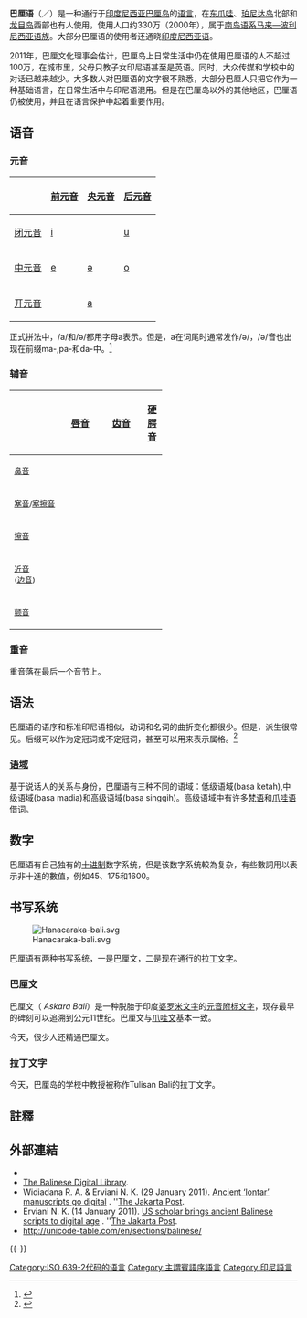 
{{noteTA
|T=zh-cn:巴厘语; zh-tw:峇里語; zh-hk:峇里語; zh-sg:峇厘语;
|1=zh-cn:巴厘; zh-tw:峇里; zh-hk:峇里; zh-sg:峇厘;
}}
{{Infobox language
|name=巴厘语 
|nativename=<font face="Noto Sans Balinese">{{lang|ban|ᬩᬲᬩᬮᬶ}}</font> (Basa Bali)
|region=[[印度尼西亚|印度尼西亚]]的[[巴厘省|巴厘省]], [[珀尼达岛|珀尼达岛]], [[龙目岛|龙目岛]] 和 [[爪哇|爪哇]]
|speakers=330万<ref>{{Cite web |url = http://www.ethnologue.com/language/ban |title = 巴厘语 |author = [[民族语|民族语]] |access-date = 2014-08-09 |archive-date = 2021-02-11 |archive-url = https://web.archive.org/web/20210211002854/https://www.ethnologue.com/language/ban |dead-url = no }}</ref>
|date=2000年
|familycolor=南岛语系
|fam1=[[南岛语系|南岛语系]]
|fam2=[[马来-波利尼西亚语族|马来-波利尼西亚语族]]
|fam3=[[核心马来-波利尼西亚语族|核心马来-波利尼西亚语族]]
|script=[[拉丁文字|拉丁文字]]<br />[[巴厘文字|巴厘文字]]
|iso2=ban
|iso3=ban
|glotto=bali1278
|glottorefname=Balinese
|notice=IPA
}}
'''巴厘语'''（{{lang|ban|ᬩᬲᬩᬮᬶ}}／{{lang|ban|Basa Bali}}）是一种通行于[[印度尼西亚|印度尼西亚]][[巴厘岛|巴厘岛]]的[[语言|语言]]，在[[东爪哇|东爪哇]]、[[珀尼达岛|珀尼达岛]]北部和[[龙目岛|龙目岛]]西部也有人使用，使用人口约330万（2000年），属于[[南岛语系|南岛语系]][[马来—波利尼西亚语族|马来—波利尼西亚语族]]。大部分巴厘语的使用者还通晓[[印度尼西亚语|印度尼西亚语]]。

2011年，巴厘文化理事会估计，巴厘岛上日常生活中仍在使用巴厘语的人不超过100万，在城市里，父母只教子女印尼语甚至是英语。同时，大众传媒和学校中的对话已越来越少。大多数人对巴厘语的文字很不熟悉，大部分巴厘人只把它作为一种基础语言，在日常生活中与印尼语混用。但是在巴厘岛以外的其他地区，巴厘语仍被使用，并且在语言保护中起着重要作用。

==语音==
{{main|巴厘語音系}}

===元音===
{| class="wikitable IPA" style="text-align: center"
!
! [[前元音|前元音]]
! [[央元音|央元音]]
! [[后元音|后元音]]
|-
! [[闭元音|闭元音]]
| [[i|i]]
|
| [[u|u]]
|-
! [[中元音|中元音]]
| [[e|e]]
| [[ə|ə]]
| [[o|o]]
|-
! [[开元音|开元音]]
|
| [[a|a]]
|
|}

正式拼法中，/a/和/ə/都用字母a表示。但是，a在词尾时通常发作/ə/，/ə/音也出现在前缀ma-,pa-和da-中。<ref name=Spitzing>{{cite book |title=Practical Balinese: Phrasebook and Dictionary|last=Spitzing |first=Günter |year=2002|publisher=Tuttle Publishing|location=Rutland VT|page=22}}</ref>

===辅音===
{|class="wikitable" style=text-align:center
|-style="font-size: 90%;"
!
!colspan=2| [[唇音|唇音]]
!colspan=2| [[齿音|齿音]]
!colspan=2| [[硬腭音|硬腭音]]
!colspan=2| [[软腭音|软腭音]]
!colspan=2| [[声门音|声门音]]
|-
! <small>[[鼻音_(辅音)|鼻音]]</small>
|width=20px style="border-right: 0;"| ||width=20px style="border-left: 0;"|{{IPAlink|m}}
|width=20px style="border-right: 0;"| ||width=20px style="border-left: 0;"|{{IPAlink|n}}
|width=20px style="border-right: 0;"| ||width=20px style="border-left: 0;"|{{IPAlink|ɲ}}
|width=20px style="border-right: 0;"| ||width=20px style="border-left: 0;"|{{IPAlink|ŋ}}
|colspan=2|
|-
! <small>[[塞音|塞音]]/[[塞擦音|塞擦音]]</small>
|style="border-right: 0;"|{{IPAlink|p}}||style="border-left: 0;"|{{IPAlink|b}}
|style="border-right: 0;"|{{IPAlink|t}}||style="border-left: 0;"|{{IPAlink|d}}
|style="border-right: 0;"|{{IPAlink|tʃ}}||style="border-left: 0;"|{{IPAlink|dʒ}}
|style="border-right: 0;"|{{IPAlink|k}}||style="border-left: 0;"|{{IPAlink|ɡ}}
|colspan=2|
|-
! <small>[[擦音|擦音]]</small>
|colspan=2|
|style="border-right: 0;"|{{IPAlink|s}}||style="border-left: 0;"|
|colspan=2|
|colspan=2|
|style="border-right: 0;"|{{IPAlink|h}}||style="border-left: 0;"|
|-
!rowspan=2| <small>[[近音|近音]]<br>([[边音|边音]])</small>
|colspan=2|
|colspan=2|
|style="border-right: 0;"| ||style="border-left: 0;"|{{IPAlink|j}}
|style="border-right: 0;"| ||style="border-left: 0;"|{{IPAlink|w}}
|colspan=2|
|-
|colspan=2|
|style="border-right: 0;"| ||style="border-left: 0;"|{{IPAlink|l}}
|colspan=2|
|colspan=2|
|colspan=2|
|-
! <small>[[颤音|颤音]]</small>
|colspan=2|
|style="border-right: 0;"| ||style="border-left: 0;"|{{IPAlink|r}}
|colspan=2|
|colspan=2|
|colspan=2|
|}

===重音===
重音落在最后一个音节上。

==语法==
{{main|巴厘語語法}}

巴厘语的语序和标准印尼语相似，动词和名词的曲折变化都很少。但是，派生很常见。后缀可以作为定冠词或不定冠词，甚至可以用来表示属格。<ref name=Spitzing>{{cite book |title=Practical Balinese: Phrasebook and Dictionary|last=Spitzing |first=Günter |year=2002|publisher=Tuttle Publishing|location=Rutland VT|page=22}}</ref>
===[[语域|语域]]===
基于说话人的关系与身份，巴厘语有三种不同的语域：低级语域(basa ketah),中级语域(basa madia)和高级语域(basa singgih)。高级语域中有许多[[梵语|梵语]]和[[爪哇语|爪哇语]]借词。

==数字==
{{main|巴厘数字}}

巴厘语有自己独有的[[十进制|十进制]]数字系统，但是该数字系统較為复杂，有些數詞用以表示非十進的數值，例如45、175和1600。

==书写系统==
[[File:Hanacaraka-bali.svg|thumb]]

巴厘语有两种书写系统，一是巴厘文，二是现在通行的[[拉丁字母|拉丁文字]]。

===巴厘文===
{{main|巴厘文}}

巴厘文（{{lang|ban|ᬅᬓ᭄ᬱᬭᬩᬮᬶ}} ''Askara Bali''）是一种脱胎于印度[[婆罗米文字|婆罗米文字]]的[[元音附标文字|元音附标文字]]，现存最早的碑刻可以追溯到公元11世纪。巴厘文与[[爪哇字母|爪哇文]]基本一致。

今天，很少人还精通巴厘文。

===拉丁文字===
今天，巴厘岛的学校中教授被称作Tulisan Bali的拉丁文字。

==註釋==
{{reflist}}

==外部連結==
{{InterWiki|code= ban}}
*{{cite web |url=http://www.omniglot.com/writing/balinese.htm |title=Balinese |accessdate=2007-03-07 |last=Ager |first=Simon |work=Omniglot |archiveurl=https://web.archive.org/web/20070309141916/http://www.omniglot.com/writing/balinese.htm |archivedate=2007年3月9日 |deadurl=no }}
* [http://www.archive.org/details/Bali The Balinese Digital Library].
* Widiadana R. A. & Erviani N. K. (29 January 2011). [http://www.thejakartapost.com/news/2011/01/29/ancient-%E2%80%98lontar%E2%80%99-manuscripts-go-digital.html Ancient ‘lontar’ manuscripts go digital] {{Wayback|url=http://www.thejakartapost.com/news/2011/01/29/ancient-%E2%80%98lontar%E2%80%99-manuscripts-go-digital.html |date=20110806070519 }}. ''[[The_Jakarta_Post|The Jakarta Post]].
* Erviani N. K. (14 January 2011). [http://www.thejakartapost.com/news/2011/01/14/photobali.html-0 US scholar brings ancient Balinese scripts to digital age] {{Wayback|url=http://www.thejakartapost.com/news/2011/01/14/photobali.html-0 |date=20210126022848 }}. ''[[The_Jakarta_Post|The Jakarta Post]].
*http://unicode-table.com/en/sections/balinese/ {{Wayback|url=http://unicode-table.com/en/sections/balinese/ |date=20140920215925 }}
{{-}}
{{印度尼西亚语言|state=collapsed}}

{{Authority control}}
[[Category:ISO_639-2代码的语言|Category:ISO 639-2代码的语言]]
[[Category:主謂賓語序語言|Category:主謂賓語序語言]]
[[Category:印尼語言|Category:印尼語言]]